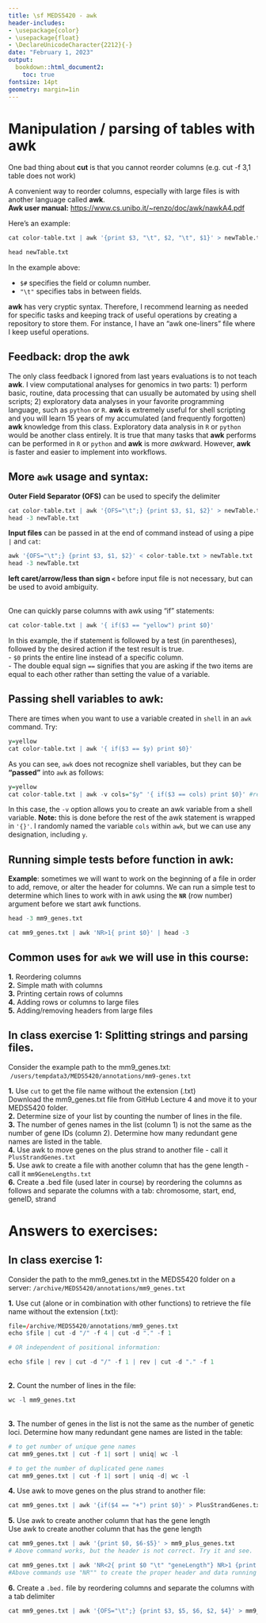 ```yaml
---
title: \sf MEDS5420 - awk
header-includes:
- \usepackage{color}
- \usepackage{float}
- \DeclareUnicodeCharacter{2212}{-}
date: "February 1, 2023"
output:
  bookdown::html_document2:
    toc: true
fontsize: 14pt
geometry: margin=1in
---
```


# Manipulation / parsing of tables with awk

One bad thing about **cut** is that you cannot reorder columns (e.g. cut -f 3,1 table does not work)\

A convenient way to reorder columns, especially with large files is with another language called **awk**.\
**Awk user manual:**
[https://www.cs.unibo.it/~renzo/doc/awk/nawkA4.pdf](https://www.cs.unibo.it/~renzo/doc/awk/nawkA4.pdf)

Here's an example:

```r
cat color-table.txt | awk '{print $3, "\t", $2, "\t", $1}' > newTable.txt
```

```r
head newTable.txt
```
In the example above:

- `$#` specifies the field or column number.
- `"\t"` specifies tabs in between fields.

**awk** has very cryptic syntax.  Therefore, I recommend learning as needed for specific tasks and keeping track of useful operations by creating a repository to store them.  For instance, I have an "awk one-liners" file where I keep useful operations. 

## Feedback: drop the **awk**

The only class feedback I ignored from last years evaluations is to not teach **awk**. I view computational analyses for genomics in two parts: 1) perform basic, routine, data processing that can usually be automated by using shell scripts; 2) exploratory data analyses in your favorite programming language, such as `python` or `R`. **awk** is extremely useful for shell scripting and you will learn 15 years of my accumulated (and frequently forgotten) **awk** knowledge from this class. Exploratory data analysis in `R` or `python` would be another class entirely. It is true that many tasks that **awk** performs can be performed in `R` or `python` and **awk** is more *awk*ward. However, **awk** is faster and easier to implement into workflows.

## More `awk` usage and syntax:

**Outer Field Separator (OFS)** can be used to specify the delimiter \
```r
cat color-table.txt | awk '{OFS="\t";} {print $3, $1, $2}' > newTable.txt
head -3 newTable.txt
```

**Input files** can be passed in at the end of command instead of using a pipe `|` and `cat`:
```r
awk '{OFS="\t";} {print $3, $1, $2}' < color-table.txt > newTable.txt
head -3 newTable.txt
```
**left caret/arrow/less than sign `<`** before input file is not necessary, but can be used to avoid ambiguity.\
\

One can quickly parse columns with awk using "if" statements:
```r
cat color-table.txt | awk '{ if($3 == "yellow") print $0}'
```


In this example, the if statement is followed by a test (in parentheses), followed by the desired action if the test result is true.  \
- `$0` prints the entire line instead of a specific column. \
- The double equal sign `==` signifies that you are asking if the two items are equal to each other rather than setting the value of a variable.

## Passing shell variables to awk:

There are times when you want to use a variable created in `shell` in an `awk` command.  Try:

```r
y=yellow
cat color-table.txt | awk '{ if($3 == $y) print $0}'
```

As you can see, `awk` does not recognize shell variables, but they can be **"passed"** into `awk` as follows:
```r
y=yellow
cat color-table.txt | awk -v cols="$y" '{ if($3 == cols) print $0}' #readable to awk
```

In this case, the `-v` option allows you to create an awk variable from a shell variable. **Note:** this is done before the rest of the awk statement is wrapped in `'{}'`. I randomly named the variable `cols` within `awk`, but we can use any designation, including `y`.



## Running simple tests before function in awk:

**Example**: sometimes we will want to work on the beginning of a file in order to add, remove,  or alter the header for columns.  We can run a simple test to determine which lines to work with in awk using the **`NR`** (row number) argument before we start awk functions. 

```r
head -3 mm9_genes.txt
```

```r
cat mm9_genes.txt | awk 'NR>1{ print $0}' | head -3
``` 

## Common uses for `awk` we will use in this course:

**1.** Reordering columns \
**2.**  Simple math with columns \
**3.** Printing certain rows of columns \
**4.** Adding rows or columns to large files \
**5.** Adding/removing headers from large files \
 
## In class exercise 1: Splitting strings and parsing files.

Consider the example path to the mm9_genes.txt: \ `/users/tempdata3/MEDS5420/annotations/mm9-genes.txt`

**1.** Use `cut` to get the file name without the extension (.txt) \
Download the mm9\_genes.txt file from GitHub Lecture 4 and move it to your MEDS5420 folder. \
**2.** Determine size of your list by counting the number of lines in the file. \
**3.** The number of genes names in the list (column 1) is not the same as the number of gene IDs (column 2).  Determine how many redundant gene names are listed in the table. \
**4.** Use awk to move genes on the plus strand to another file - call it `PlusStrandGenes.txt` \
**5.** Use awk to create a file with another column that has the gene length - call it `mm9GeneLengths.txt` \
**6.** Create a .bed file (used later in course) by reordering the columns as follows and separate the columns with a tab:  chromosome, start, end, geneID, strand \

\pagebreak

# Answers to exercises:

## In class exercise 1:

Consider the path to the mm9\_genes.txt in the MEDS5420 folder on a server: `/archive/MEDS5420/annotations/mm9_genes.txt`

**1.** Use cut (alone or in combination with other functions) to retrieve the file name without the extension (.txt): 
```r
file=/archive/MEDS5420/annotations/mm9_genes.txt
echo $file | cut -d "/" -f 4 | cut -d "." -f 1

# OR independent of positional information:

echo $file | rev | cut -d "/" -f 1 | rev | cut -d "." -f 1

```
\
**2.** Count the number of lines in the file: 
```r
wc -l mm9_genes.txt
```
\
**3.** The number of genes in the list is not the same as the number of genetic loci.  Determine how many redundant gene names are listed in the table: \

```r


# to get number of unique gene names
cat mm9_genes.txt | cut -f 1| sort | uniq| wc -l 

# to get the number of duplicated gene names
cat mm9_genes.txt | cut -f 1| sort | uniq -d| wc -l 
```

**4.** Use awk to move genes on the plus strand to another file: \
```r
cat mm9_genes.txt | awk '{if($4 == "+") print $0}' > PlusStrandGenes.txt
```
**5.** Use awk to create another column that has the gene length \
Use awk to create another column that has the gene length\
```r
cat mm9_genes.txt | awk '{print $0, $6-$5}' > mm9_plus_genes.txt
# Above command works, but the header is not correct. Try it and see.

cat mm9_genes.txt | awk 'NR<2{ print $0 "\t" "geneLength"} NR>1 {print $0 "\t" $6-$5}'
#Above commands use "NR"" to create the proper header and data running commands on specific rows.

```

**6.** Create a `.bed.` file by reordering columns and separate the columns with a tab delimiter 
```r
cat mm9_genes.txt | awk '{OFS="\t";} {print $3, $5, $6, $2, $4}' > mm9_genes.bed
```


